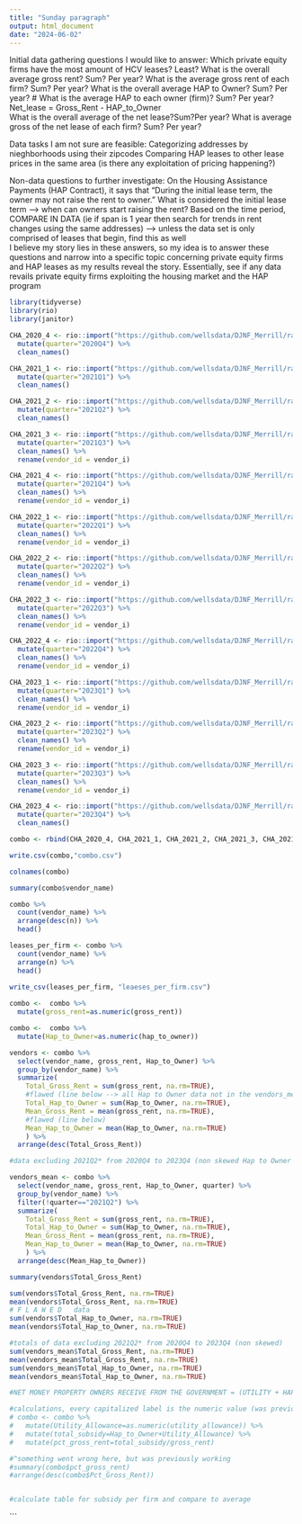 ```yaml
---
title: "Sunday paragraph"
output: html_document
date: "2024-06-02"
---
```

Initial data gathering questions I would like to answer:
Which private equity firms have the most amount of HCV leases? Least?
What is the overall average gross rent? Sum? Per year? 
What is the average gross rent of each firm? Sum? Per year?
What is the overall average HAP to Owner? Sum? Per year?
# What is the average HAP to each owner (firm)? Sum? Per year?
Net_lease = Gross_Rent - HAP_to_Owner   
What is the overall average of the net lease?Sum?Per year?
What is average gross of the net lease of each firm? Sum? Per year?

Data tasks I am not sure are feasible:
Categorizing addresses by nieghborhoods using their zipcodes
Comparing HAP leases to other lease prices in the same area (is there any exploitation of pricing happening?)

Non-data questions to further investigate:
On the Housing Assistance Payments (HAP Contract), it says that "During the
initial lease term, the owner may not raise the rent to owner."
    What is considered the initial lease term --> when can owners start raising the rent?
    Based on the time period, COMPARE IN DATA (ie if span is 1 year then search for trends in        rent changes using the same addresses) 
    --> unless the data set is only comprised of leases that begin, find this as well  
I believe my story lies in these answers, so my idea is to answer these questions and narrow into a specific topic concerning private equity firms and HAP leases as my results reveal the story. Essentially, see if any data revails private equity firms exploiting the housing market and the HAP program  

```r
library(tidyverse)
library(rio)
library(janitor)
```

```r
CHA_2020_4 <- rio::import("https://github.com/wellsdata/DJNF_Merrill/raw/main/data/CHA_Data_24_053R.xlsx", sheet = "2020Q4") %>% 
  mutate(quarter="2020Q4") %>% 
  clean_names()

CHA_2021_1 <- rio::import("https://github.com/wellsdata/DJNF_Merrill/raw/main/data/CHA_Data_24_053R.xlsx", sheet = "2021Q1") %>% 
  mutate(quarter="2021Q1") %>% 
  clean_names()

CHA_2021_2 <- rio::import("https://github.com/wellsdata/DJNF_Merrill/raw/main/data/CHA_Data_24_053R.xlsx", sheet = "2021Q2") %>% 
  mutate(quarter="2021Q2") %>% 
  clean_names()

CHA_2021_3 <- rio::import("https://github.com/wellsdata/DJNF_Merrill/raw/main/data/CHA_Data_24_053R.xlsx", sheet = "2021Q3") %>% 
  mutate(quarter="2021Q3") %>% 
  clean_names() %>% 
  rename(vendor_id = vendor_i)

CHA_2021_4 <- rio::import("https://github.com/wellsdata/DJNF_Merrill/raw/main/data/CHA_Data_24_053R.xlsx", sheet = "2021Q4") %>% 
  mutate(quarter="2021Q4") %>% 
  clean_names() %>% 
  rename(vendor_id = vendor_i)

CHA_2022_1 <- rio::import("https://github.com/wellsdata/DJNF_Merrill/raw/main/data/CHA_Data_24_053R.xlsx", sheet = "2022Q1") %>% 
  mutate(quarter="2022Q1") %>% 
  clean_names() %>% 
  rename(vendor_id = vendor_i)

CHA_2022_2 <- rio::import("https://github.com/wellsdata/DJNF_Merrill/raw/main/data/CHA_Data_24_053R.xlsx", sheet = "2022Q2") %>% 
  mutate(quarter="2022Q2") %>% 
  clean_names() %>% 
  rename(vendor_id = vendor_i)

CHA_2022_3 <- rio::import("https://github.com/wellsdata/DJNF_Merrill/raw/main/data/CHA_Data_24_053R.xlsx", sheet = "2022Q3") %>% 
  mutate(quarter="2022Q3") %>% 
  clean_names() %>% 
  rename(vendor_id = vendor_i)

CHA_2022_4 <- rio::import("https://github.com/wellsdata/DJNF_Merrill/raw/main/data/CHA_Data_24_053R.xlsx", sheet = "2022Q4") %>% 
  mutate(quarter="2022Q4") %>% 
  clean_names() %>% 
  rename(vendor_id = vendor_i)

CHA_2023_1 <- rio::import("https://github.com/wellsdata/DJNF_Merrill/raw/main/data/CHA_Data_24_053R.xlsx", sheet = "2023Q1") %>% 
  mutate(quarter="2023Q1") %>% 
  clean_names() %>% 
  rename(vendor_id = vendor_i)

CHA_2023_2 <- rio::import("https://github.com/wellsdata/DJNF_Merrill/raw/main/data/CHA_Data_24_053R.xlsx", sheet = "2023Q2") %>% 
  mutate(quarter="2023Q2") %>% 
  clean_names() %>% 
  rename(vendor_id = vendor_i)

CHA_2023_3 <- rio::import("https://github.com/wellsdata/DJNF_Merrill/raw/main/data/CHA_Data_24_053R.xlsx", sheet = "2023Q3") %>% 
  mutate(quarter="2023Q3") %>% 
  clean_names() %>% 
  rename(vendor_id = vendor_i)

CHA_2023_4 <- rio::import("https://github.com/wellsdata/DJNF_Merrill/raw/main/data/CHA_Data_24_053R.xlsx", sheet = "2023Q4") %>% 
  mutate(quarter="2023Q4") %>% 
  clean_names() 
```

```r

combo <- rbind(CHA_2020_4, CHA_2021_1, CHA_2021_2, CHA_2021_3, CHA_2021_4, CHA_2022_1, CHA_2022_2, CHA_2022_3, CHA_2022_4)

write.csv(combo,"combo.csv")
```

```r

colnames(combo)

summary(combo$vendor_name)

combo %>% 
  count(vendor_name) %>% 
  arrange(desc(n)) %>% 
  head() 

leases_per_firm <- combo %>% 
  count(vendor_name) %>% 
  arrange(n) %>% 
  head()
 
write_csv(leases_per_firm, "leaeses_per_firm.csv")
```

```r

combo <-  combo %>% 
  mutate(gross_rent=as.numeric(gross_rent))

combo <-  combo %>% 
  mutate(Hap_to_Owner=as.numeric(hap_to_owner))

vendors <- combo %>% 
  select(vendor_name, gross_rent, Hap_to_Owner) %>% 
  group_by(vendor_name) %>% 
  summarize(
    Total_Gross_Rent = sum(gross_rent, na.rm=TRUE),
    #flawed (line below --> all Hap to Owner data not in the vendors_mean table is skewed)
    Total_Hap_to_Owner = sum(Hap_to_Owner, na.rm=TRUE),
    Mean_Gross_Rent = mean(gross_rent, na.rm=TRUE),
    #flawed (line below)
    Mean_Hap_to_Owner = mean(Hap_to_Owner, na.rm=TRUE)
    ) %>%  
  arrange(desc(Total_Gross_Rent))

#data excluding 2021Q2* from 2020Q4 to 2023Q4 (non skewed Hap to Owner data) 

vendors_mean <- combo %>% 
  select(vendor_name, gross_rent, Hap_to_Owner, quarter) %>% 
  group_by(vendor_name) %>% 
  filter(!quarter=="2021Q2") %>% 
  summarize(
    Total_Gross_Rent = sum(gross_rent, na.rm=TRUE),
    Total_Hap_to_Owner = sum(Hap_to_Owner, na.rm=TRUE), 
    Mean_Gross_Rent = mean(gross_rent, na.rm=TRUE),
    Mean_Hap_to_Owner = mean(Hap_to_Owner, na.rm=TRUE)
    ) %>%  
  arrange(desc(Mean_Hap_to_Owner))

summary(vendors$Total_Gross_Rent)

sum(vendors$Total_Gross_Rent, na.rm=TRUE)
mean(vendors$Total_Gross_Rent, na.rm=TRUE)
# F L A W E D   data 
sum(vendors$Total_Hap_to_Owner, na.rm=TRUE)
mean(vendors$Total_Hap_to_Owner, na.rm=TRUE)

#totals of data excluding 2021Q2* from 2020Q4 to 2023Q4 (non skewed)
sum(vendors_mean$Total_Gross_Rent, na.rm=TRUE)
mean(vendors_mean$Total_Gross_Rent, na.rm=TRUE)
sum(vendors_mean$Total_Hap_to_Owner, na.rm=TRUE)
mean(vendors_mean$Total_Hap_to_Owner, na.rm=TRUE)

#NET MONEY PROPERTY OWNERS RECEIVE FROM THE GOVERNMENT = (UTILITY + HAP TO OWNER)

```

```r

#calculations, every capitalized label is the numeric value (was previously processed as characters and had to mutate) 
# combo <- combo %>% 
#   mutate(Utility_Allowance=as.numeric(utility_allowance)) %>% 
#   mutate(total_subsidy=Hap_to_Owner+Utility_Allowance) %>% 
#   mutate(pct_gross_rent=total_subsidy/gross_rent) 

#^something went wrong here, but was previously working
#summary(combo$pct_gross_rent)
#arrange(desc(combo$Pct_Gross_Rent))


#calculate table for subsidy per firm and compare to average


```


```